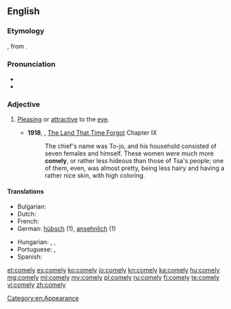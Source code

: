 ==English==

===Etymology===
{{etyl|ang}} {{term|cymlic|cȳmlīċ}}, from {{term|cyme|cȳme|fine, exquisite}}.

===Pronunciation===
* {{IPA|/ˈkʌmli/}}
* {{audio|en-us-comely.ogg|Audio (US)}}

===Adjective===
{{en-adj|comeli|er}}

# {{context|of a person}} [[pleasing|Pleasing]] or [[attractive]] to the [[eye]].
#* '''1918''', {{w|Edgar Rice Burroughs}}, [[w:The Land That Time Forgot (novel)|The Land That Time Forgot]] Chapter IX
#*: The chief's name was To-jo, and his household consisted of seven females and himself. These women were much more '''comely''', or rather less hideous than those of Tsa's people; one of them, even, was almost pretty, being less hairy and having a rather nice skin, with high coloring.

====Translations====
{{trans-top|pleasing or attractive to the eye}}
* Bulgarian: {{t|bg|миловиден}}
* Dutch: {{t+|nl|bevallig}}
* French: {{t+|fr|avenant}}
* German: [[hübsch]] (1), [[ansehnlich]] (1)
{{trans-mid}}
* Hungarian: {{t+|hu|kedves}}, {{t+|hu|kellemes}}, {{t+|hu|csinos}}
* Portuguese: {{t+|pt|lindo}},  {{t+|pt|atraente}}
* Spanish: {{t+|es|lindo}}
{{trans-bottom}}

[[Category:en:Appearance]]

[[et:comely]]
[[es:comely]]
[[ko:comely]]
[[io:comely]]
[[kn:comely]]
[[ka:comely]]
[[hu:comely]]
[[mg:comely]]
[[ml:comely]]
[[my:comely]]
[[pl:comely]]
[[ru:comely]]
[[fi:comely]]
[[te:comely]]
[[vi:comely]]
[[zh:comely]]